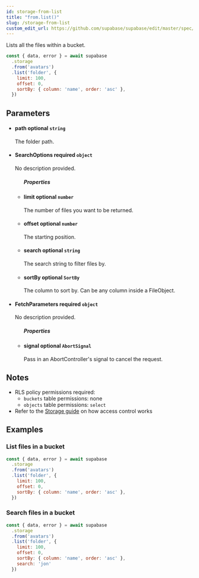 ```yaml
---
id: storage-from-list
title: "from.list()"
slug: /storage-from-list
custom_edit_url: https://github.com/supabase/supabase/edit/master/spec/supabase_js_v2.yml
---
```


Lists all the files within a bucket.

```js
const { data, error } = await supabase
  .storage
  .from('avatars')
  .list('folder', {
    limit: 100,
    offset: 0,
    sortBy: { column: 'name', order: 'asc' },
  })
```


## Parameters


<ul className="method-list-group">
  
<li className="method-list-item">
  <h4 className="method-list-item-label">
    <span className="method-list-item-label-name">
      path
    </span>
    <span className="method-list-item-label-badge false">
      optional
    </span>
    <span className="method-list-item-validation">
      <code>string</code>
    </span>
  </h4>
  <div class="method-list-item-description">

The folder path.

  </div>
  
</li>


<li className="method-list-item">
  <h4 className="method-list-item-label">
    <span className="method-list-item-label-name">
      SearchOptions
    </span>
    <span className="method-list-item-label-badge required">
      required
    </span>
    <span className="method-list-item-validation">
      <code>object</code>
    </span>
  </h4>
  <div class="method-list-item-description">

No description provided. 

  </div>
  
<ul className="method-list-group">
  <h5 class="method-list-title method-list-title-isChild expanded">Properties</h5>

<li className="method-list-item">
  <h4 className="method-list-item-label">
    <span className="method-list-item-label-name">
      limit
    </span>
    <span className="method-list-item-label-badge false">
      optional
    </span>
    <span className="method-list-item-validation">
      <code>number</code>
    </span>
  </h4>
  <div class="method-list-item-description">

The number of files you want to be returned.

  </div>
  
</li>


<li className="method-list-item">
  <h4 className="method-list-item-label">
    <span className="method-list-item-label-name">
      offset
    </span>
    <span className="method-list-item-label-badge false">
      optional
    </span>
    <span className="method-list-item-validation">
      <code>number</code>
    </span>
  </h4>
  <div class="method-list-item-description">

The starting position.

  </div>
  
</li>


<li className="method-list-item">
  <h4 className="method-list-item-label">
    <span className="method-list-item-label-name">
      search
    </span>
    <span className="method-list-item-label-badge false">
      optional
    </span>
    <span className="method-list-item-validation">
      <code>string</code>
    </span>
  </h4>
  <div class="method-list-item-description">

The search string to filter files by.

  </div>
  
</li>


<li className="method-list-item">
  <h4 className="method-list-item-label">
    <span className="method-list-item-label-name">
      sortBy
    </span>
    <span className="method-list-item-label-badge false">
      optional
    </span>
    <span className="method-list-item-validation">
      <code>SortBy</code>
    </span>
  </h4>
  <div class="method-list-item-description">

The column to sort by. Can be any column inside a FileObject.

  </div>
  
</li>

</ul>

</li>


<li className="method-list-item">
  <h4 className="method-list-item-label">
    <span className="method-list-item-label-name">
      FetchParameters
    </span>
    <span className="method-list-item-label-badge required">
      required
    </span>
    <span className="method-list-item-validation">
      <code>object</code>
    </span>
  </h4>
  <div class="method-list-item-description">

No description provided. 

  </div>
  
<ul className="method-list-group">
  <h5 class="method-list-title method-list-title-isChild expanded">Properties</h5>

<li className="method-list-item">
  <h4 className="method-list-item-label">
    <span className="method-list-item-label-name">
      signal
    </span>
    <span className="method-list-item-label-badge false">
      optional
    </span>
    <span className="method-list-item-validation">
      <code>AbortSignal</code>
    </span>
  </h4>
  <div class="method-list-item-description">

Pass in an AbortController's signal to cancel the request.

  </div>
  
</li>

</ul>

</li>

</ul>


## Notes

- RLS policy permissions required:
  - `buckets` table permissions: none
  - `objects` table permissions: `select`
- Refer to the [Storage guide](/docs/guides/storage#access-control) on how access control works










## Examples

### List files in a bucket



```js
const { data, error } = await supabase
  .storage
  .from('avatars')
  .list('folder', {
    limit: 100,
    offset: 0,
    sortBy: { column: 'name', order: 'asc' },
  })
```

### Search files in a bucket



```js
const { data, error } = await supabase
  .storage
  .from('avatars')
  .list('folder', {
    limit: 100,
    offset: 0,
    sortBy: { column: 'name', order: 'asc' },
    search: 'jon'
  })
```